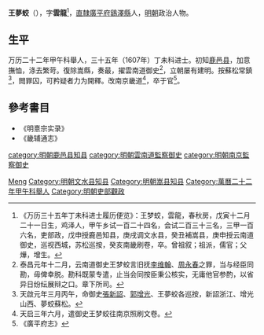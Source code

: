 {{Otheruses|other=名为王云龙的其他人物|王云龙}}

'''王夢蛟'''（{{bd|?||?|catIdx=W王}}），字'''雲龍'''<ref>《万历三十五年丁未科进士履历便览》：王梦蛟，雲龍，春秋房，戊寅十二月二十一日生，鸡泽人，甲午乡试一百二十四名，会试二百三十三名，三甲一百六名，吏部政，戊申授鹿邑知县，庚戌调文水县，癸丑補嵩县，庚申授云南道御史，巡视西城，苏松巡按，癸亥南畿刷卷，卒。曾祖叙；祖派，儒官；父燁，增生。</ref>，[[直隸|直隸]][[廣平府|廣平府]][[鷄澤縣|鷄澤縣]]人，[[明朝|明朝]]政治人物。

== 生平 ==
万历二十二年甲午科舉人，三十五年（1607年）丁未科进士。初知[[鹿邑县|鹿邑县]]，加意撫恤，涤去繁苛。復除嵩縣，奏最，擢雲南道御史<ref>泰昌元年十二月，云南道御史王梦蛟言旧抚[[李维翰|李维翰]]、[[周永春|周永春]]之罪，当与经臣同勘，毋俾幸脱。勘科既蒙专遣，止当会同按臣秉公核实，无庸他官参酌，以省异日纷纭展辩之口。章下所司。</ref>，立朝屡有建明。按蘇松常鎮<ref>天啟元年三月丙午，命御史[[張新詔|張新詔]]、[[郭增光|郭增光]]、王夢蛟各巡按，新詔浙江、增光山西、夢蛟蘇松。</ref>，閲罪囚，可矜疑者力为開釋。改南京畿道<ref>天启三年六月，遣御史王梦蛟往南京照刷文卷。</ref>，卒于官<ref>《廣平府志》</ref>。

== 參考書目 ==
{{reflist}}
*《明憙宗实录》
*《畿辅通志》

{{萬曆三十五年丁未科殿試金榜}}

{{Authority control}}
{{DEFAULTSORT:Wang王}}
[[Category:王姓|Meng]]
[[category:明朝鹿邑县知县|category:明朝鹿邑县知县]]
[[Category:明朝文水县知县|Category:明朝文水县知县]]
[[Category:明朝嵩县知县|Category:明朝嵩县知县]]
[[category:明朝雲南道監察御史|category:明朝雲南道監察御史]]
[[category:明朝南京監察御史|category:明朝南京監察御史]]
[[Category:萬曆二十二年甲午科舉人|Category:萬曆二十二年甲午科舉人]]
[[Category:明朝吏部觀政|Category:明朝吏部觀政]]